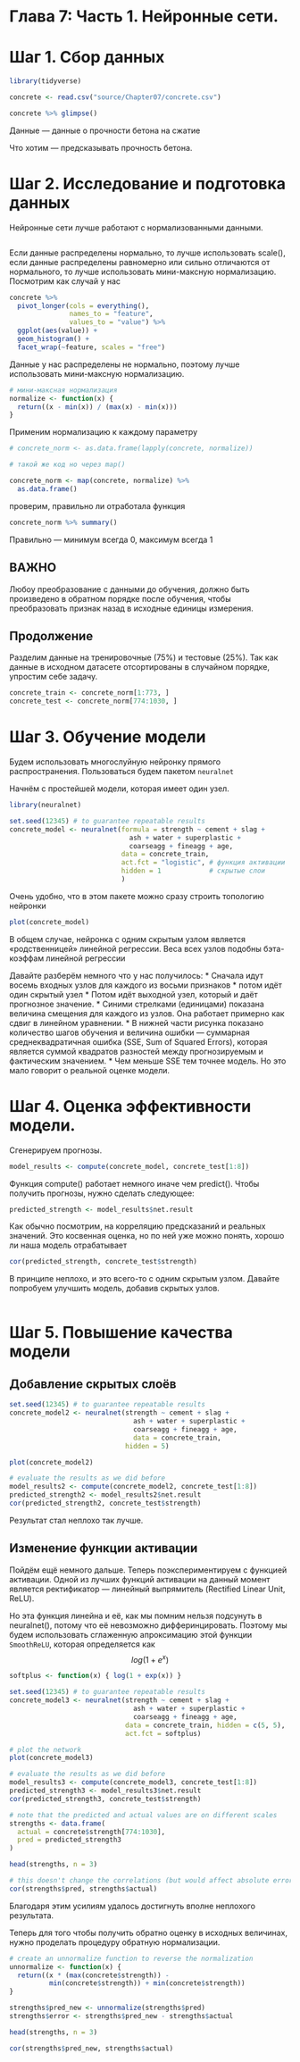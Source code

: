 # Глава 7: Часть 1. Нейронные сети.

# Шаг 1. Сбор данных

```r
library(tidyverse)

concrete <- read.csv("source/Chapter07/concrete.csv")

concrete %>% glimpse()
```

Данные --- данные о прочности бетона на сжатие

Что хотим --- предсказывать прочность бетона.

# Шаг 2. Исследование и подготовка данных

Нейронные сети лучше работают с нормализованными данными.

```r

```

Если данные распределены нормально, то лучше использовать scale(), если данные распределены равномерно или сильно отличаются от нормального, то лучше использовать мини-максную нормализацию. Посмотрим как случай у нас

```r
concrete %>% 
  pivot_longer(cols = everything(),
               names_to = "feature",
               values_to = "value") %>% 
  ggplot(aes(value)) +
  geom_histogram() +
  facet_wrap(~feature, scales = "free")
```

Данные у нас распределены не нормально, поэтому лучше использовать мини-максную нормализацию.

```r
# мини-максная нормализация
normalize <- function(x) { 
  return((x - min(x)) / (max(x) - min(x)))
}
```

Применим нормализацию к каждому параметру

```r
# concrete_norm <- as.data.frame(lapply(concrete, normalize))

# такой же код но через map()

concrete_norm <- map(concrete, normalize) %>% 
  as.data.frame()
```

проверим, правильно ли отработала функция

```r
concrete_norm %>% summary()
```

Правильно --- минимум всегда 0, максимум всегда 1

## ВАЖНО

Любоу преобразование с данными до обучения, должно быть произведено в обратном порядке после обучения, чтобы преобразовать признак назад в исходные единицы измерения.

## Продолжение

Разделим данные на тренировочные (75%) и тестовые (25%). Так как данные в исходном датасете отсортированы в случайном порядке, упростим себе задачу.

```r
concrete_train <- concrete_norm[1:773, ]
concrete_test <- concrete_norm[774:1030, ]
```


# Шаг 3. Обучение модели

Будем использовать многослуйную нейронку прямого распространения. Пользоваться будем пакетом `neuralnet`

Начнём с простейшей модели, которая имеет один узел.

```r
library(neuralnet)

set.seed(12345) # to guarantee repeatable results
concrete_model <- neuralnet(formula = strength ~ cement + slag +
                              ash + water + superplastic + 
                              coarseagg + fineagg + age,
                            data = concrete_train,
                            act.fct = "logistic", # функция активации
                            hidden = 1            # скрытые слои
                            )
```

Очень удобно, что в этом пакете можно сразу строить топологию нейронки

```r
plot(concrete_model)
```

В общем случае, нейронка с одним скрытым узлом является «родственницей» линейной регрессии. Веса всех узлов подобны бэта-коэффам линейной регрессии

Давайте разберём немного что у нас получилось:
  * Сначала идут восемь входных узлов для каждого из восьми признаков
  * потом идёт один скрытый узел
  * Потом идёт выходной узел, который и даёт прогнозное значение.
  * Синими стрелками (единицами) показана величина смещения для каждого из узлов. Она работает примерно как сдвиг в линейном уравнении.
  * В нижней части рисунка показано количество шагов обучения и величина ошибки --- суммарная среднеквадратичная ошибка (SSE, Sum of Squared Errors), которая является суммой квадратов разностей между прогнозируемым и фактическим значением. 
  * Чем меньше SSE тем точнее модель. Но это мало говорит о реальной оценке модели.
  
# Шаг 4. Оценка эффективности модели.

Сгенерируем прогнозы.

```r
model_results <- compute(concrete_model, concrete_test[1:8])
```

Функция compute() работает немного иначе чем predict(). Чтобы получить прогнозы, нужно сделать следующее:

```r
predicted_strength <- model_results$net.result
```

Как обычно посмотрим, на корреляцию предсказаний и реальных значений. Это косвенная оценка, но по ней уже можно понять, хорошо ли наша модель отрабатывает

```r
cor(predicted_strength, concrete_test$strength)
```

В принципе неплохо, и это всего-то с одним скрытым узлом. Давайте попробуем улучшить модель, добавив скрытых узлов.

```r

```

# Шаг 5. Повышение качества модели

## Добавление скрытых слоёв

```r
set.seed(12345) # to guarantee repeatable results
concrete_model2 <- neuralnet(strength ~ cement + slag +
                               ash + water + superplastic + 
                               coarseagg + fineagg + age,
                               data = concrete_train, 
                             hidden = 5)

plot(concrete_model2)

# evaluate the results as we did before
model_results2 <- compute(concrete_model2, concrete_test[1:8])
predicted_strength2 <- model_results2$net.result
cor(predicted_strength2, concrete_test$strength)
```

Результат стал неплохо так лучше.

## Изменение функции активации

Пойдём ещё немного дальше. Теперь поэкспериментируем с функцией активации. Одной из лучших функций активации на данный момент является ректификатор --- линейный выпрямитель (Rectified Linear Unit, ReLU).

Но эта функция линейна и её, как мы помним нельзя подсунуть в neuralnet(), потому что её невозможно дифферинцировать. Поэтому мы будем использовать сглаженную апроксимацию этой функции `SmoothReLU`, которая определяется как $$log(1 + e^{x})$$

```r
softplus <- function(x) { log(1 + exp(x)) }
```


```r
set.seed(12345) # to guarantee repeatable results
concrete_model3 <- neuralnet(strength ~ cement + slag +
                               ash + water + superplastic + 
                               coarseagg + fineagg + age,
                             data = concrete_train, hidden = c(5, 5), 
                             act.fct = softplus)

# plot the network
plot(concrete_model3)

# evaluate the results as we did before
model_results3 <- compute(concrete_model3, concrete_test[1:8])
predicted_strength3 <- model_results3$net.result
cor(predicted_strength3, concrete_test$strength)

# note that the predicted and actual values are on different scales
strengths <- data.frame(
  actual = concrete$strength[774:1030],
  pred = predicted_strength3
)

head(strengths, n = 3)

# this doesn't change the correlations (but would affect absolute error)
cor(strengths$pred, strengths$actual)
```

Благодаря этим усилиям удалось достигнуть вполне неплохого результата.

Теперь для того чтобы получить обратно оценку в исходных величинах, нужно проделать процедуру обратную нормализации.

```r
# create an unnormalize function to reverse the normalization
unnormalize <- function(x) { 
  return((x * (max(concrete$strength)) -
          min(concrete$strength)) + min(concrete$strength))
}

strengths$pred_new <- unnormalize(strengths$pred)
strengths$error <- strengths$pred_new - strengths$actual

head(strengths, n = 3)

cor(strengths$pred_new, strengths$actual)
```

